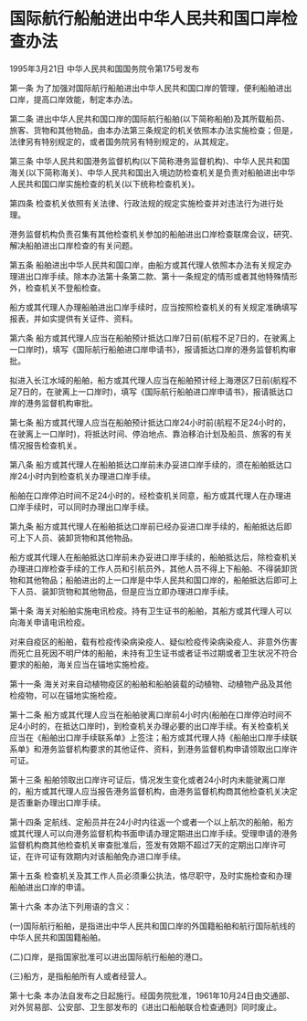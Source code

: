 # 国际航行船舶进出中华人民共和国口岸检查办法

1995年3月21日 中华人民共和国国务院令第175号发布　

  

第一条 为了加强对国际航行船舶进出中华人民共和国口岸的管理，便利船舶进出口岸，提高口岸效能，制定本办法。

第二条 进出中华人民共和国口岸的国际航行船舶(以下简称船舶)及其所载船员、旅客、货物和其他物品，由本办法第三条规定的机关依照本办法实施检查；但是，法律另有特别规定的，或者国务院另有特别规定的，从其规定。

第三条 中华人民共和国港务监督机构(以下简称港务监督机构)、中华人民共和国海关(以下简称海关)、中华人民共和国出入境边防检查机关是负责对船舶进出中华人民共和国口岸实施检查的机关(以下统称检查机关)。

第四条 检查机关依照有关法律、行政法规的规定实施检查并对违法行为进行处理。

港务监督机构负责召集有其他检查机关参加的船舶进出口岸检查联席会议，研究、解决船舶进出口岸检查的有关问题。

第五条 船舶进出中华人民共和国口岸，由船方或其代理人依照本办法有关规定办理进出口岸手续。除本办法第十条第二款、第十一条规定的情形或者其他特殊情形外，检查机关不登船检查。

船方或其代理人办理船舶进出口岸手续时，应当按照检查机关的有关规定准确填写报表，并如实提供有关证件、资料。

第六条 船方或其代理人应当在船舶预计抵达口岸7日前(航程不足7日的，在驶离上一口岸时)，填写《国际航行船舶进口岸申请书》，报请抵达口岸的港务监督机构审批。

拟进入长江水域的船舶，船方或其代理人应当在船舶预计经上海港区7日前(航程不足7日的，在驶离上一口岸时)，填写《国际航行船舶进口岸申请书》，报请抵达口岸的港务监督机构审批。

第七条 船方或其代理人应当在船舶预计抵达口岸24小时前(航程不足24小时的，在驶离上一口岸时)，将抵达时间、停泊地点、靠泊移泊计划及船员、旅客的有关情况报告检查机关。

第八条 船方或其代理人在船舶抵达口岸前未办妥进口岸手续的，须在船舶抵达口岸24小时内到检查机关办理进口岸手续。

船舶在口岸停泊时间不足24小时的，经检查机关同意，船方或其代理人在办理进口岸手续时，可以同时办理出口岸手续。

第九条 船方或其代理人在船舶抵达口岸前已经办妥进口岸手续的，船舶抵达后即可上下人员、装卸货物和其他物品。

船方或其代理人在船舶抵达口岸前未办妥进口岸手续的，船舶抵达后，除检查机关办理进口岸检查手续的工作人员和引航员外，其他人员不得上下船舶、不得装卸货物和其他物品；船舶进出的上一口岸是中华人民共和国口岸的，船舶抵达后即可上下人员、装卸货物和其他物品，但是应当立即办理进口岸手续。

第十条 海关对船舶实施电讯检疫。持有卫生证书的船舶，其船方或其代理人可以向海关申请电讯检疫。

对来自疫区的船舶，载有检疫传染病染疫人、疑似检疫传染病染疫人、非意外伤害而死亡且死因不明尸体的船舶，未持有卫生证书或者证书过期或者卫生状况不符合要求的船舶，海关应当在锚地实施检疫。

第十一条 海关对来自动植物疫区的船舶和船舶装载的动植物、动植物产品及其他检疫物，可以在锚地实施检疫。

第十二条 船方或其代理人应当在船舶驶离口岸前4小时内(船舶在口岸停泊时间不足4小时的，在抵达口岸时)，到检查机关办理必要的出口岸手续。有关检查机关应当在《船舶出口岸手续联系单》上签注；船方或其代理人持《船舶出口岸手续联系单》和港务监督机构要求的其他证件、资料，到港务监督机构申请领取出口岸许可证。

第十三条 船舶领取出口岸许可证后，情况发生变化或者24小时内未能驶离口岸的，船方或其代理人应当报告港务监督机构，由港务监督机构商其他检查机关决定是否重新办理出口岸手续。

第十四条 定航线、定船员并在24小时内往返一个或者一个以上航次的船舶，船方或其代理人可以向港务监督机构书面申请办理定期进出口岸手续。受理申请的港务监督机构商其他检查机关审查批准后，签发有效期不超过7天的定期出口岸许可证，在许可证有效期内对该船舶免办进口岸手续。

第十五条 检查机关及其工作人员必须秉公执法，恪尽职守，及时实施检查和办理船舶进出口岸的申请。

第十六条 本办法下列用语的含义：

(一)国际航行船舶，是指进出中华人民共和国口岸的外国籍船舶和航行国际航线的中华人民共和国国籍船舶。

(二)口岸，是指国家批准可以进出国际航行船舶的港口。

(三)船方，是指船舶所有人或者经营人。

第十七条 本办法自发布之日起施行。经国务院批准，1961年10月24日由交通部、对外贸易部、公安部、卫生部发布的《进出口船舶联合检查通则》同时废止。